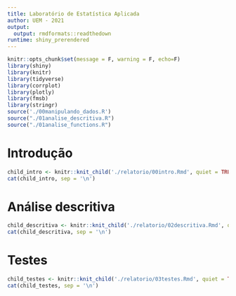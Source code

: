 ```yaml
---
title: Laboratório de Estatística Aplicada 
author: UEM - 2021
output:
  output: rmdformats::readthedown
runtime: shiny_prerendered
---
```


```r
knitr::opts_chunk$set(message = F, warning = F, echo=F)
library(shiny)
library(knitr)
library(tidyverse)
library(corrplot)
library(plotly)
library(fmsb)
library(stringr)
source('./00manipulando_dados.R')
source("./01analise_descritiva.R")
source("./01analise_functions.R")
```

# Introdução

```r
child_intro <- knitr::knit_child('./relatorio/00intro.Rmd', quiet = TRUE)
cat(child_intro, sep = '\n')  
```

# Análise descritiva

```r
child_descritiva <- knitr::knit_child('./relatorio/02descritiva.Rmd', quiet = TRUE)
cat(child_descritiva, sep = '\n')  
```

# Testes

```r
child_testes <- knitr::knit_child('./relatorio/03testes.Rmd', quiet = TRUE)
cat(child_testes, sep = '\n')  
```

